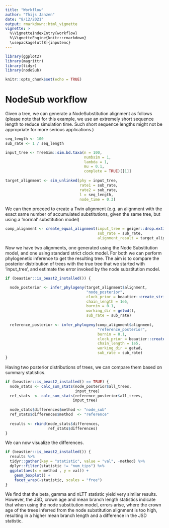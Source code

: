```yaml
---
title: "Workflow"
author: "Thijs Janzen"
date: "8/12/2021"
output: rmarkdown::html_vignette
vignette: >
  %\VignetteIndexEntry{workflow}
  %\VignetteEngine{knitr::rmarkdown}
  \usepackage[utf8]{inputenc}
---
```


```r
library(ggplot2)
library(magrittr)
library(tidyr)
library(nodeSub)

knitr::opts_chunk$set(echo = TRUE)
```

# NodeSub workflow

Given a tree, we can generate a NodeSubstitution alignment as follows (please note that for this example, we use an extremely short sequence length to reduce simulation time. Such short sequence lengths might not be appropriate for more serious applications.)

```r
seq_length <- 100
sub_rate <- 1 / seq_length

input_tree <- TreeSim::sim.bd.taxa(n = 100,
                                   numbsim = 1,
                                   lambda = 1,
                                   mu = 0.1,
                                   complete = TRUE)[[1]]
                                     
target_alignment <- sim_unlinked(phy = input_tree,
                                 rate1 = sub_rate,
                                 rate2 = sub_rate,
                                 l = seq_length,
                                 node_time = 0.3)   
```

We can then proceed to create a Twin alignment (e.g. an alignment with the exact same number of accumulated substitutions, given the same tree, but using a 'normal' substitution model)

```r
comp_alignment <- create_equal_alignment(input_tree = geiger::drop.extinct(input_tree),  # can only work on trees without extinct branches
                                         sub_rate = sub_rate,
                                         alignment_result = target_alignment)
```
Now we have two alignments, one generated using the Node Substitution model, and one using standard strict clock model. For both we can perform phylogenetic inference to get the resulting tree. The aim is to compare the posterior distribution of trees with the true tree that we started with 'input_tree', and estimate the error invoked by the node substitution model.

```r

if (beastier::is_beast2_installed()) {

  node_posterior <- infer_phylogeny(target_alignment$alignment,
                                    "node_posterior",
                                    clock_prior = beautier::create_strict_clock_model(clock_rate_param = beautier::create_clock_rate_param(value = sub_rate)),
                                    chain_length = 1e5,
                                    burnin = 0.1,
                                    working_dir = getwd(),
                                    sub_rate = sub_rate)
  
  reference_posterior <- infer_phylogeny(comp_alignment$alignment,
                                         "reference_posterior",
                                         burnin = 0.1,
                                         clock_prior = beautier::create_strict_clock_model(clock_rate_param = beautier::create_clock_rate_param(value = comp_alignment$adjusted_rate)),
                                         chain_length = 1e5,
                                         working_dir = getwd,
                                         sub_rate = sub_rate) 
}
```

Having two posterior distributions of trees, we can compare them based on summary statistics.

```r
if (beastier::is_beast2_installed() == TRUE) {
  node_stats <- calc_sum_stats(node_posterior$all_trees,
                               input_tree)
  ref_stats  <- calc_sum_stats(reference_posterior$all_trees,
                              input_tree)
  
  node_stats$differences$method <- "node_sub"
  ref_stats$differences$method  <- "reference"
  
  results <- rbind(node_stats$differences,
                   ref_stats$differences)
}
```

We can now visualize the differences. 
```r
if (beastier::is_beast2_installed()) {
  results %>%
  tidyr::gather(key = "statistic", value = "val", -method) %>%
  dplyr::filter(statistic != "num_tips") %>%  
  ggplot(aes(x = method , y = val)) +
    geom_boxplot() +
    facet_wrap(~statistic, scales = "free")
}
```

We find that the beta, gamma and nLTT statistic yield very similar results. 
However, the JSD, crown age and mean branch length statistics indicate that when
using the node substitution model, errors arise, where the crown age of the trees
inferred from the node substitution alignment is too high, resulting in a higher
mean branch length and a difference in the JSD statistic.
